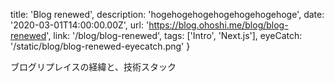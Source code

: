   title: 'Blog renewed',
  description:
    'hogehogehogehogehogehogehoge',
  date: '2020-03-01T14:00:00.00Z',
  url: 'https://blog.ohoshi.me/blog/blog-renewed',
  link: '/blog/blog-renewed',
  tags: ['Intro', 'Next.js'],
  eyeCatch: '/static/blog/blog-renewed-eyecatch.png'
}

ブログリプレイスの経緯と、技術スタック

